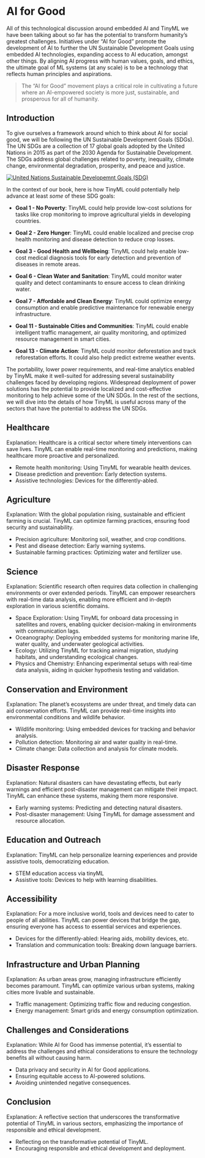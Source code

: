 # AI for Good

All of this technological discussion around embedded AI and TinyML we have been talking about so far has the potential to transform humanity's greatest challenges. Initiatives under "AI for Good" promote the development of AI to further the UN Sustainable Development Goals using embedded AI technologies, expanding access to AI education, amongst other things. By aligning AI progress with human values, goals, and ethics, the ultimate goal of ML systems (at any scale) is to be a technology that reflects human principles and aspirations.

> The "AI for Good" movement plays a critical role in cultivating a future where an AI-empowered society is more just, sustainable, and prosperous for all of humanity.

## Introduction

To give ourselves a framework around which to think about AI for social good, we will be following the UN Sustainable Development Goals (SDGs). The UN SDGs are a collection of 17 global goals adopted by the United Nations in 2015 as part of the 2030 Agenda for Sustainable Development. The SDGs address global challenges related to poverty, inequality, climate change, environmental degradation, prosperity, and peace and justice. 

[![United Nations Sustainable Developemnt Goals (SDG)](https://www.un.org/sustainabledevelopment/wp-content/uploads/2015/12/english_SDG_17goals_poster_all_languages_with_UN_emblem_1.png)](https://www.google.com/url?sa=i&url=https%3A%2F%2Fwww.un.org%2Fsustainabledevelopment%2Fblog%2F2015%2F12%2Fsustainable-development-goals-kick-off-with-start-of-new-year%2F&psig=AOvVaw1vppNt_HtUx3YM8Tzd7s_-&ust=1695950945167000&source=images&cd=vfe&opi=89978449&ved=0CBAQjRxqFwoTCOCG1t-TzIEDFQAAAAAdAAAAABAD)

In the context of our book, here is how TinyML could potentially help advance at least _some_ of these SDG goals:

- **Goal 1 - No Poverty**: TinyML could help provide low-cost solutions for tasks like crop monitoring to improve agricultural yields in developing countries.

- **Goal 2 - Zero Hunger**: TinyML could enable localized and precise crop health monitoring and disease detection to reduce crop losses.

- **Goal 3 - Good Health and Wellbeing**: TinyML could help enable low-cost medical diagnosis tools for early detection and prevention of diseases in remote areas. 

- **Goal 6 - Clean Water and Sanitation**: TinyML could monitor water quality and detect contaminants to ensure access to clean drinking water.

- **Goal 7 - Affordable and Clean Energy**: TinyML could optimize energy consumption and enable predictive maintenance for renewable energy infrastructure.

- **Goal 11 - Sustainable Cities and Communities**: TinyML could enable intelligent traffic management, air quality monitoring, and optimized resource management in smart cities.

- **Goal 13 - Climate Action**: TinyML could monitor deforestation and track reforestation efforts. It could also help predict extreme weather events.

The portability, lower power requirements, and real-time analytics enabled by TinyML make it well-suited for addressing several sustainability challenges faced by developing regions. Widespread deployment of power solutions has the potential to provide localized and cost-effective monitoring to help achieve some of the UN SDGs. In the rest of the sections, we will dive into the details of how TinyML is useful across many of the sectors that have the potential to address the UN SDGs.

## Healthcare

Explanation: Healthcare is a critical sector where timely interventions can save lives. TinyML can enable real-time monitoring and predictions, making healthcare more proactive and personalized.

- Remote health monitoring: Using TinyML for wearable health devices.
- Disease prediction and prevention: Early detection systems.
- Assistive technologies: Devices for the differently-abled.

## Agriculture

Explanation: With the global population rising, sustainable and efficient farming is crucial. TinyML can optimize farming practices, ensuring food security and sustainability.

- Precision agriculture: Monitoring soil, weather, and crop conditions.
- Pest and disease detection: Early warning systems.
- Sustainable farming practices: Optimizing water and fertilizer use.

## Science

Explanation: Scientific research often requires data collection in challenging environments or over extended periods. TinyML can empower researchers with real-time data analysis, enabling more efficient and in-depth exploration in various scientific domains.

- Space Exploration: Using TinyML for onboard data processing in satellites and rovers, enabling quicker decision-making in environments with communication lags.
- Oceanography: Deploying embedded systems for monitoring marine life, water quality, and underwater geological activities.
- Ecology: Utilizing TinyML for tracking animal migration, studying habitats, and understanding ecological changes.
- Physics and Chemistry: Enhancing experimental setups with real-time data analysis, aiding in quicker hypothesis testing and validation.

## Conservation and Environment

Explanation: The planet's ecosystems are under threat, and timely data can aid conservation efforts. TinyML can provide real-time insights into environmental conditions and wildlife behavior.

- Wildlife monitoring: Using embedded devices for tracking and behavior analysis.
- Pollution detection: Monitoring air and water quality in real-time.
- Climate change: Data collection and analysis for climate models.

## Disaster Response

Explanation: Natural disasters can have devastating effects, but early warnings and efficient post-disaster management can mitigate their impact. TinyML can enhance these systems, making them more responsive.

- Early warning systems: Predicting and detecting natural disasters.
- Post-disaster management: Using TinyML for damage assessment and resource allocation.

## Education and Outreach

Explanation: TinyML can help personalize learning experiences and provide assistive tools, democratizing education.

- STEM education access via tinyML 
- Assistive tools: Devices to help with learning disabilities.

## Accessibility

Explanation: For a more inclusive world, tools and devices need to cater to people of all abilities. TinyML can power devices that bridge the gap, ensuring everyone has access to essential services and experiences.

- Devices for the differently-abled: Hearing aids, mobility devices, etc.
- Translation and communication tools: Breaking down language barriers.

## Infrastructure and Urban Planning

Explanation: As urban areas grow, managing infrastructure efficiently becomes paramount. TinyML can optimize various urban systems, making cities more livable and sustainable.

- Traffic management: Optimizing traffic flow and reducing congestion.
- Energy management: Smart grids and energy consumption optimization.

## Challenges and Considerations

Explanation: While AI for Good has immense potential, it's essential to address the challenges and ethical considerations to ensure the technology benefits all without causing harm.

- Data privacy and security in AI for Good applications.
- Ensuring equitable access to AI-powered solutions.
- Avoiding unintended negative consequences.

## Conclusion

Explanation: A reflective section that underscores the transformative potential of TinyML in various sectors, emphasizing the importance of responsible and ethical development.

- Reflecting on the transformative potential of TinyML.
- Encouraging responsible and ethical development and deployment.
